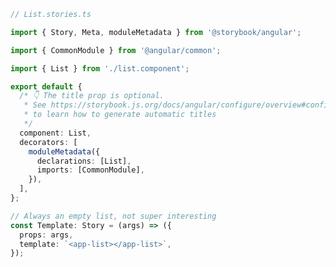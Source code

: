 ```ts
// List.stories.ts

import { Story, Meta, moduleMetadata } from '@storybook/angular';

import { CommonModule } from '@angular/common';

import { List } from './list.component';

export default {
  /* 👇 The title prop is optional.
   * See https://storybook.js.org/docs/angular/configure/overview#configure-story-loading
   * to learn how to generate automatic titles
   */
  component: List,
  decorators: [
    moduleMetadata({
      declarations: [List],
      imports: [CommonModule],
    }),
  ],
};

// Always an empty list, not super interesting
const Template: Story = (args) => ({
  props: args,
  template: `<app-list></app-list>`,
});
```